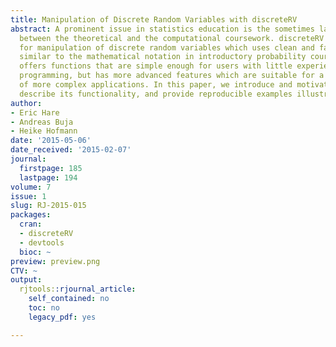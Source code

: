 ```yaml
---
title: Manipulation of Discrete Random Variables with discreteRV
abstract: A prominent issue in statistics education is the sometimes large disparity
  between the theoretical and the computational coursework. discreteRV is an R package
  for manipulation of discrete random variables which uses clean and familiar syntax
  similar to the mathematical notation in introductory probability courses. The package
  offers functions that are simple enough for users with little experience with statistical
  programming, but has more advanced features which are suitable for a large number
  of more complex applications. In this paper, we introduce and motivate discreteRV,
  describe its functionality, and provide reproducible examples illustrating its use.
author:
- Eric Hare
- Andreas Buja
- Heike Hofmann
date: '2015-05-06'
date_received: '2015-02-07'
journal:
  firstpage: 185
  lastpage: 194
volume: 7
issue: 1
slug: RJ-2015-015
packages:
  cran:
  - discreteRV
  - devtools
  bioc: ~
preview: preview.png
CTV: ~
output:
  rjtools::rjournal_article:
    self_contained: no
    toc: no
    legacy_pdf: yes

---
```

